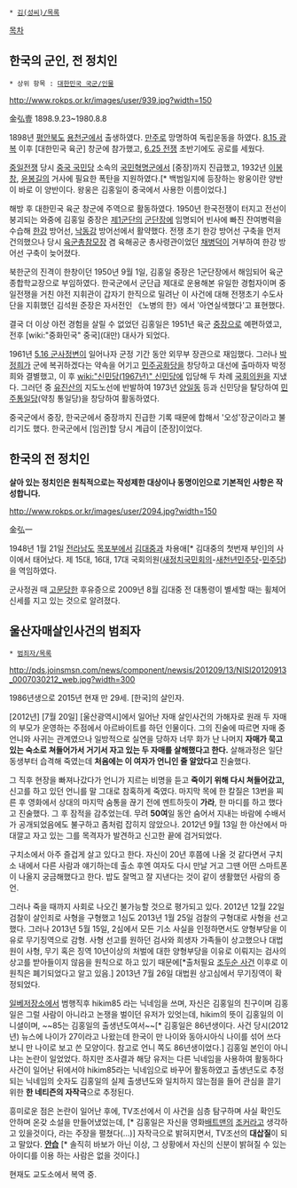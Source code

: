  * [[김(성씨)/목록]]

[[목차]]
== 한국의 군인, 전 정치인 ==
 * 상위 항목 : [[대한민국 국군/인물]]

http://www.rokps.or.kr/images/user/939.jpg?width=150

金弘壹
1898.9.23~1980.8.8

1898년 [[평안북도]] [[용천군]]에서 출생하였다. [[만주]]로 망명하여 독립운동을 하였다. [[8.15 광복]] 이후 [대한민국 육군] 창군에 참가했고, [[6.25 전쟁]] 초반기에도 공로를 세웠다.

[[중일전쟁]] 당시 [[중국 국민당]] 소속의 [[국민혁명군]]에서 [중장]까지 진급했고, 1932년 [[이봉창]], [[윤봉길]]의 거사에 필요한 폭탄을 지원하였다.[* 백범일지에 등장하는 왕웅이란 양반이 바로 이 양반이다. 왕웅은 김홍일이 중국에서 사용한 이름이었다.]

해방 후 대한민국 육군 창군에 주역으로 활동하였다. 1950년 한국전쟁이 터지고 전선이 붕괴되는 와중에 김홍일 중장은 [[제1군단]]의 [[군단장]]에 임명되어 빈사에 빠진 잔여병력을 수습해 [[한강]] 방어선, [[낙동강]] 방어선에서 활약했다. 전쟁 초기 한강 방어선 구축을 먼저 건의했으나 당시 [[육군참모총장|육군총참모장]] 겸 육해공군 총사령관이었던 [[채병덕]]이 거부하여 한강 방어선 구축이 늦어졌다.

북한군의 진격이 한창이던 1950년 9월 1일, 김홍일 중장은 1군단장에서 해임되어 육군종합학교장으로 부임하였다. 한국군에서 군단급 제대로 운용해본 유일한 경험자이며 중일전쟁을 거친 야전 지휘관이 갑자기 한직으로 밀려난 이 사건에 대해 전쟁초기 수도사단을 지휘했던 김석원 준장은 자서전인 《노병의 한》에서 '아연실색했다'고 표현했다.

결국 더 이상 야전 경험을 살릴 수 없었던 김홍일은 1951년 육군 [[중장]]으로 예편하였고, 전후 [wiki:"중화민국" 중국](대만) 대사가 되었다.

1961년 [[5.16 군사정변]]이 일어나자 군정 기간 동안 외무부 장관으로 재임했다. 그러나 [[박정희]]가 군에 복귀하겠다는 약속을 어기고 [[민주공화당(1963년)|민주공화당]]을 창당하고 대선에 출마하자  박정희와 결별했고, 이 후 [[wiki:"신민당(1967년)" 신민당]]에 입당해 두 차례 [[국회의원]]을 지냈다. 그러던 중 [[유진산]]의 지도노선에 반발하여 1973년 [[양일동]] 등과 신민당을 탈당하여 [[민주통일당]](약칭 통일당)을 창당하여 활동하였다.

중국군에서 중장, 한국군에서 중장까지 진급한 기록 때문에 합해서 '오성'장군이라고 불리기도 했다. 한국군에서 [임관]할 당시 계급이 [준장]이었다.

== 한국의 전 정치인 ==
'''살아 있는 정치인은 원칙적으로는 작성제한 대상이나 동명이인으로 기본적인 사항은 작성합니다.'''

http://www.rokps.or.kr/images/user/2094.jpg?width=150

金弘一

1948년 1월 21일 [[전라남도]] [[목포시|목포부]]에서 [[김대중]]과 차용애[* 김대중의 첫번재 부인]의 사이에서 태어났다. 제 15대, 16대, 17대 국회의원([[새정치국민회의]]-[[새천년민주당]]-[[민주당(2005년)|민주당]])을 역임하였다.

군사정권 때 [[고문]]당한 후유증으로 2009년 8월 김대중 전 대통령이 별세할 때는 휠체어 신세를 지고 있는 것으로 알려졌다.

== 울산자매살인사건의 범죄자 ==
 * [[범죄자/목록]]

http://pds.joinsmsn.com/news/component/newsis/201209/13/NISI20120913_0007030212_web.jpg?width=300

1986년생으로 2015년 현재 만 29세. [한국]의 살인자.

[2012년] [7월 20일] [울산광역시]에서 일어난 자매 살인사건의 가해자로 원래 두 자매의 부모가 운영하는 주점에서 아르바이트를 하던 인물이다. 그의 진술에 따르면 자매 중 언니와 사귀는 관계였으나 일방적으로 실연을 당하자 너무 화가 난 나머지 '''자매가 묵고 있는 숙소로 쳐들어가서 거기서 자고 있는 두 자매를 살해했다고 한다.''' 살해과정은 일단 동생부터 습격해 죽였는데 '''처음에는 이 여자가 언니인 줄 알았다고''' 진술했다.

그 직후 현장을 빠져나갔다가 언니가 지르는 비명을 듣고 '''죽이기 위해 다시 쳐들어갔고,''' 신고를 하고 있던 언니를 말 그대로 참혹하게 죽였다. 마지막 목에 한 칼질은 13번을 찌른 후 영화에서 상대의 마지막 숨통을 끊기 전에 멘트하듯이 '''가라''', 한 마디를 하고 했다고 진술했다. 그 후 잠적을 감추었는데. 무려 '''50여'''일 동안 숨어서 지내는 바람에 수배서가 공개되었음에도 불구하고 좀처럼 잡히지 않았으나. 2012년 9월 13일 한 야산에서 마대깔고 자고 있는 그를 목격자가 발견하고 신고한 끝에 검거되었다. 

구치소에서 아주 즐겁게 살고 있다고 한다. 자신이 20년 후쯤에 나올 것 같다면서 구치소 내에서 다른 사람과 얘기하는데 출소 후엔 여자도 다시 만날 거고  그땐 어떤 스마트폰이 나올지 궁금해했다고 한다. 밥도 잘먹고 잘 지낸다는 것이 같이 생활했던 사람의 증언.

그러나 죽을 때까지 사회로 나오긴 불가능할 것으로 평가되고 있다. 2012년 12월 22일 검찰이 살인죄로 사형을 구형했고 1심도 2013년 1월 25일 검찰의 구형대로 사형을 선고했다.  그러나 2013년 5월 15일, 2심에서 모든 기소 사실을 인정하면서도 양형부당을 이유로 무기징역으로 감형. 사형 선고를 원하던 검사와 희생자 가족들이 상고했으나 대법원이 사형, 무기 혹은 징역 10년이상의 처벌에 대한 양형부당을 이유로 이뤄지는 검사의 상고를 받아들이지 않음을 원칙으로 하고 있기 때문에[*출처필요 [[조두순 사건]] 이후로 이 원칙은 폐기되었다고 알고 있음.] 2013년 7월 26일 대법원 상고심에서 무기징역이 확정되었다.  

[[일베저장소]]에서 범행직후 hikim85 라는 닉네임을 쓰며, 자신은 김홍일의 친구이며 김홍일은 그럴 사람이 아니라고 논쟁을 벌이던 유저가 있엇는데, hikim의 뜻이 김홍일의 이니셜이며, ~~85는 김홍일의 출생년도여서~~[* 김홍일은 86년생이다. 사건 당시(2012년) 뉴스에 나이가 27이라고 나왔는데 한국이 만 나이와 동아시아식 나이를 섞어 쓰다 보니 만 나이로 보고 쓴 모양이다. 참고로 언니 쪽도 86년생이었다.] 김홍일 본인이 아니냐는 논란이 일었었다. 하지만 조사결과 해당 유저는 다른 닉네임을 사용하여 활동하다 사건이 일어난 뒤에서야 hikim85라는 닉네임으로 바꾸어 활동하였고 출생년도로 추정되는 닉네임의 숫자도 김홍일의 실제 출생년도와 일치하지 않는점을 들어 관심을 끌기 위한 '''한 네티즌의 자작극'''으로 추정된다.

흥미로운 점은 논란이 일어난 후에, TV조선에서 이 사건을 심층 탐구하며 사실 확인도 안하며 온갖 소설을 만들어냈었는데, [* 김홍일은 자신을 영화[[배트맨]]의 [[조커]]라고 생각하고 있을것이다, 라는 주장을 펼쳤다(...)] 자작극으로 밝혀지면서, TV조선의 '''대삽질'''이 되고 말았다. '''[[안습]]''' [* 솔직히 바보가 아닌 이상, 그 상황에서 자신의 신분이 밝혀질 수 있는 아이디를 이용 하는 사람은 없을 것이다.]

현재도 교도소에서 복역 중.

